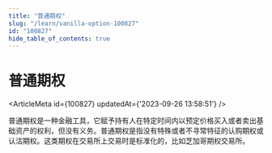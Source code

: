 ```yaml
---
title: "普通期权"
slug: "/learn/vanilla-option-100827"
id: "100827"
hide_table_of_contents: true
---
```



# 普通期权

<ArticleMeta id={100827} updatedAt={'2023-09-26 13:58:51'} />
<div className='border-solid border-b border-t-0 my-4 border-[var(--ifm-color-gray-300)]' />

普通期权是一种金融工具，它赋予持有人在特定时间内以预定价格买入或者卖出基础资产的权利，但没有义务。普通期权是指没有特殊或者不寻常特征的认购期权或认沽期权。这类期权在交易所上交易时是标准化的，比如芝加哥期权交易所。
